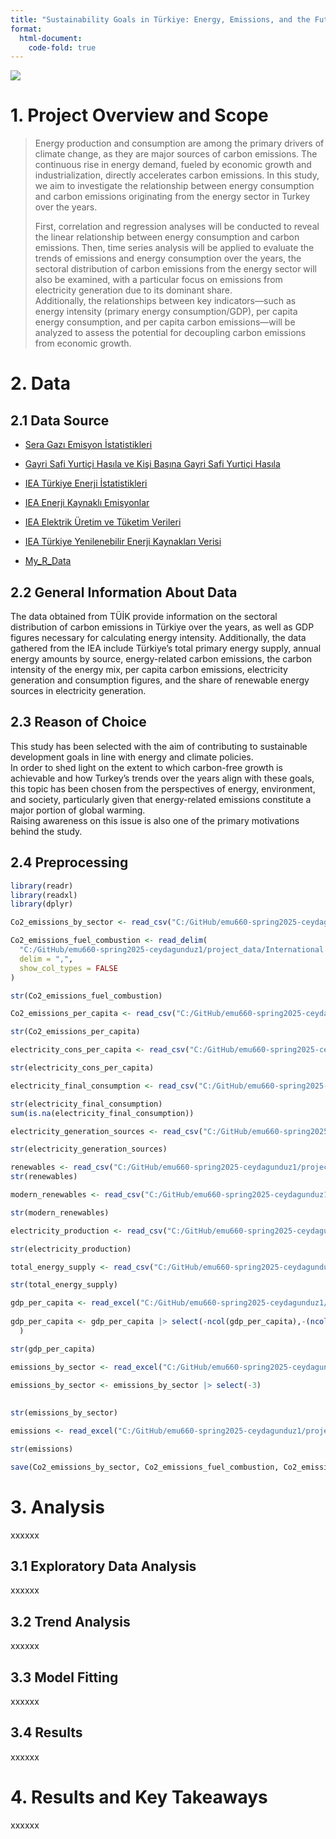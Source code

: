 ```yaml
---
title: "Sustainability Goals in Türkiye: Energy, Emissions, and the Future"
format:
  html-document:
    code-fold: true
---
```


![](images/WhatsApp%20Image%202025-04-27%20at%2015.50.57-01.jpeg)

# 1. Project Overview and Scope

> Energy production and consumption are among the primary drivers of climate change, as they are major sources of carbon emissions. The continuous rise in energy demand, fueled by economic growth and industrialization, directly accelerates carbon emissions. In this study, we aim to investigate the relationship between energy consumption and carbon emissions originating from the energy sector in Turkey over the years.
>
> First, correlation and regression analyses will be conducted to reveal the linear relationship between energy consumption and carbon emissions. Then, time series analysis will be applied to evaluate the trends of emissions and energy consumption over the years, the sectoral distribution of carbon emissions from the energy sector will also be examined, with a particular focus on emissions from electricity generation due to its dominant share.\
> Additionally, the relationships between key indicators—such as energy intensity (primary energy consumption/GDP), per capita energy consumption, and per capita carbon emissions—will be analyzed to assess the potential for decoupling carbon emissions from economic growth.

# 2. Data

## 2.1 Data Source

-   [Sera Gazı Emisyon İstatistikleri](https://data.tuik.gov.tr/Bulten/Index?p=Sera-Gazi-Emisyon-Istatistikleri-1990-2023-53974)

-   [Gayri Safi Yurtiçi Hasıla ve Kişi Başına Gayri Safi Yurtiçi Hasıla](https://data.tuik.gov.tr/Kategori/GetKategori?p=ulusal-hesaplar-113)

-   [IEA Türkiye Enerji İstatistikleri](https://www.iea.org/countries/turkiye/energy-mix)

-   [IEA Enerji Kaynaklı Emisyonlar](https://www.iea.org/countries/turkiye/emissions)

-   [IEA Elektrik Üretim ve Tüketim Verileri](https://www.iea.org/countries/turkiye/electricity)

-   [IEA Türkiye Yenilenebilir Enerji Kaynakları Verisi](https://www.iea.org/countries/turkiye/renewables)

-   [My_R_Data](https://github.com/emu-hacettepe-analytics/emu660-spring2025-ceydagunduz1/blob/main/emissions.RData)

## 2.2 General Information About Data

The data obtained from TÜİK provide information on the sectoral distribution of carbon emissions in Türkiye over the years, as well as GDP figures necessary for calculating energy intensity. Additionally, the data gathered from the IEA include Türkiye's total primary energy supply, annual energy amounts by source, energy-related carbon emissions, the carbon intensity of the energy mix, per capita carbon emissions, electricity generation and consumption figures, and the share of renewable energy sources in electricity generation.

## 2.3 Reason of Choice

This study has been selected with the aim of contributing to sustainable development goals in line with energy and climate policies.\
In order to shed light on the extent to which carbon-free growth is achievable and how Turkey's trends over the years align with these goals, this topic has been chosen from the perspectives of energy, environment, and society, particularly given that energy-related emissions constitute a major portion of global warming.\
Raising awareness on this issue is also one of the primary motivations behind the study.

## 2.4 Preprocessing

```r

library(readr)
library(readxl)
library(dplyr)

```

```r
Co2_emissions_by_sector <- read_csv("C:/GitHub/emu660-spring2025-ceydagunduz1/project_data/International Energy Agency - CO2 emissions by sector in Turkiye.csv",show_col_types = FALSE)
```

```r
Co2_emissions_fuel_combustion <- read_delim(
  "C:/GitHub/emu660-spring2025-ceydagunduz1/project_data/International Energy Agency - CO2 emissions from fuel combustion, Turkiye (1).csv",
  delim = ",",
  show_col_types = FALSE
)

str(Co2_emissions_fuel_combustion)

```

```r
Co2_emissions_per_capita <- read_csv("C:/GitHub/emu660-spring2025-ceydagunduz1/project_data/International Energy Agency - CO2 emissions per capita, Turkiye.csv")

str(Co2_emissions_per_capita)
```

```r
electricity_cons_per_capita <- read_csv("C:/GitHub/emu660-spring2025-ceydagunduz1/project_data/International Energy Agency - Electricity consumption per capita, Turkiye.csv")

str(electricity_cons_per_capita)
```

```r
electricity_final_consumption <- read_csv("C:/GitHub/emu660-spring2025-ceydagunduz1/project_data/International Energy Agency - electricity final consumption by sector in Turkiye.csv")

str(electricity_final_consumption)
sum(is.na(electricity_final_consumption))
```

```r
electricity_generation_sources <- read_csv("C:/GitHub/emu660-spring2025-ceydagunduz1/project_data/International Energy Agency - electricity generation sources in Turkiye.csv")

str(electricity_generation_sources)
```

```r
renewables <- read_csv("C:/GitHub/emu660-spring2025-ceydagunduz1/project_data/International Energy Agency - Renewables share of electricity generation, Turkiye.csv")
str(renewables)
```

```r
modern_renewables <- read_csv("C:/GitHub/emu660-spring2025-ceydagunduz1/project_data/International Energy Agency - Share of modern renewables in final energy consumption (SDG 7.2), Turkiye (1).csv")

str(modern_renewables)
```

```r
electricity_production <- read_csv("C:/GitHub/emu660-spring2025-ceydagunduz1/project_data/International Energy Agency - Total electricity production, Turkiye.csv")

str(electricity_production)
```

```r
total_energy_supply <- read_csv("C:/GitHub/emu660-spring2025-ceydagunduz1/project_data/International Energy Agency - total energy supply in Turkiye (2).csv")

str(total_energy_supply)
```

```r
gdp_per_capita <- read_excel("C:/GitHub/emu660-spring2025-ceydagunduz1/project_data/gdp_per_capita.xlsx")  
  
gdp_per_capita <- gdp_per_capita |> select(-ncol(gdp_per_capita),-(ncol(gdp_per_capita)-1)
  )

str(gdp_per_capita)
```

```r
emissions_by_sector <- read_excel("C:/GitHub/emu660-spring2025-ceydagunduz1/project_data/sektorlere gore toplam sera gazi emisyonlari (co2 esdegeri) (1).xlsx")  
  
emissions_by_sector <- emissions_by_sector |> select(-3)
  

str(emissions_by_sector)
```

```r
emissions <- read_excel("C:/GitHub/emu660-spring2025-ceydagunduz1/project_data/sera gazi emisyonlari (co2 esdegeri).xlsx")  

str(emissions)
```

```r
save(Co2_emissions_by_sector, Co2_emissions_fuel_combustion, Co2_emissions_per_capita, electricity_cons_per_capita, electricity_final_consumption, electricity_generation_sources, renewables, modern_renewables, electricity_production, total_energy_supply,gdp_per_capita, emissions_by_sector, emissions, file="emissions.RData")
```

# 3. Analysis

xxxxxx

## 3.1 Exploratory Data Analysis

xxxxxx

## 3.2 Trend Analysis

xxxxxx

## 3.3 Model Fitting

xxxxxx

## 3.4 Results

xxxxxx

# 4. Results and Key Takeaways

xxxxxx

